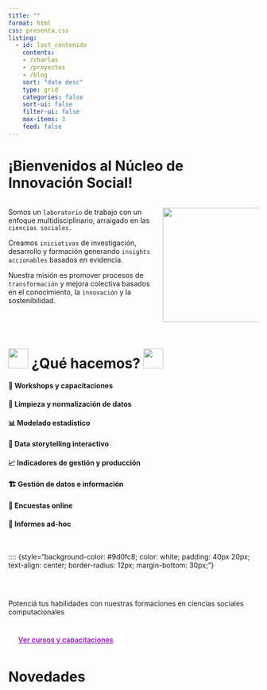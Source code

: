 ```yaml
---
title: ""
format: html
css: presenta.css
listing:
  - id: last_contenido
    contents: 
    - /charlas
    - /proyectos
    - /blog
    sort: "date desc"
    type: grid
    categories: false
    sort-ui: false
    filter-ui: false
    max-items: 3
    feed: false
---
```


# **¡Bienvenidos al Núcleo de Innovación Social!**

::: columns
::: {.column width="60%"}
Somos un `laboratorio` de trabajo con un enfoque multidisciplinario, arraigado en las `ciencias sociales.`

Creamos `iniciativas` de investigación, desarrollo y formación generando `insights accionables` basados en evidencia.

Nuestra misión es promover procesos de `transformación` y mejora colectiva basados en el conocimiento, la `innovación` y la sostenibilidad.
:::

::: {.column width="40%"}
![](images/logoNIS.png){fig-align="center" width="230"}
:::
:::

# <img src="images/Developer.gif" width="40px"/> ¿Qué hacemos? <img src="images/Developer.gif" width="40px"/>

::: grid
::: {.g-col-6 .card4}
#### 🎤 Workshops y capacitaciones
:::

::: {.g-col-6 .card4}
#### 🧼 Limpieza y normalización de datos
:::

::: {.g-col-6 .card4}
#### 📊 Modelado estadístico
:::

::: {.g-col-6 .card4}
#### 📖 Data storytelling interactivo
:::

::: {.g-col-6 .card4}
#### 📈 Indicadores de gestión y producción
:::

::: {.g-col-6 .card4}
#### 🏗️ Gestión de datos e información
:::

::: {.g-col-6 .card4}
#### 📝 Encuestas online
:::

::: {.g-col-6 .card4}
#### 📄 Informes ad-hoc
:::
:::

<br>

:::: {style="background-color: #9d0fc8; color: white; padding: 40px 20px; text-align: center; border-radius: 12px; margin-bottom: 30px;"}

<h3 style="color: white; margin-bottom: 10px;">

Accedé a nuestros cursos y capacitaciones

</h2>

<p>Potenciá tus habilidades con nuestras formaciones en ciencias sociales computacionales</p>

<a href="cursos.html" class="btn" style="background-color: white; color: #9d0fc8; font-weight: 600; padding: 10px 20px; border-radius: 8px; display: inline-block; margin-top: 15px;">Ver cursos y capacitaciones</a>

</div>

# Novedades

</a>

::: {#last_contenido}
:::
